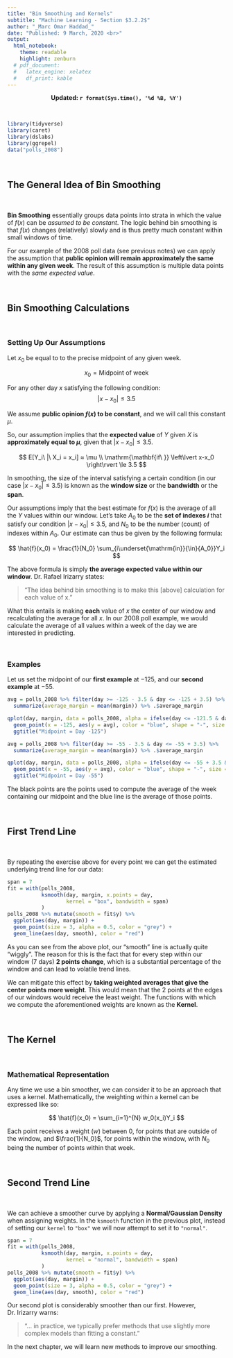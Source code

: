 ```yaml
---
title: "Bin Smoothing and Kernels"
subtitle: "Machine Learning - Section $3.2.2$"
author: "_Marc Omar Haddad_"
date: "Published: 9 March, 2020 <br>"
output:
  html_notebook:
    theme: readable
    highlight: zenburn
  # pdf_document:
  #   latex_engine: xelatex
  #   df_print: kable
---
```

<!-- FOR UPDATES -->
  
  <!-- Uncomment if output = html_notebook: -->
     <center><strong>Updated: `r format(Sys.time(), '%d %B, %Y')`</strong></center>
  
  <!-- Uncomment if output = pdf_document: -->
    <!-- \begin{center}Updated: `r format(Sys.time(), '%d %B, %Y')`\end{center} -->

<!-- FOR UPDATES -->    

\

```r
library(tidyverse)
library(caret)
library(dslabs)
library(ggrepel)
data("polls_2008")
```

\

## The General Idea of Bin Smoothing

\

**Bin Smoothing** essentially groups data points into strata in which the value of $f(x)$ can be *assumed to be constant*. The logic behind bin smoothing is that $f(x)$ changes (relatively) slowly and is thus pretty much constant within small windows of time.

For our example of the 2008 poll data (see previous notes) we can apply the assumption that **public opinion will remain approximately the same within any given week**. The result of this assumption is multiple data points with the *same expected value*.

\

## Bin Smoothing Calculations

\

### Setting Up Our Assumptions

Let $x_0$ be equal to to the precise midpoint of any given week.

$$
x_0 = \mathrm{Midpoint\ of\ week}
$$

For any other day $x$ satisfying the following condition:
$$
\left\lvert x-x_0 \right\rvert \le 3.5
$$

We assume **public opinion $f(x)$ to be constant**, and we will call this constant $\mu$.

So, our assumption implies that the **expected value** of $Y$ given $X$ is **approximately equal to $\mu$**, given that $\left\lvert x-x_0 \right\rvert \le 3.5$.

$$
E[Y_i\ |\ X_i = x_i] ≈ \mu \\
\mathrm{\mathbf{if\ }} \left\lvert x-x_0 \right\rvert \le 3.5
$$


In smoothing, the size of the interval satisfying a certain condition (in our case $\left\lvert x-x_0 \right\rvert \le 3.5$) is known as the **window size** or the **bandwidth** or the **span**.

Our assumptions imply that the best estimate for $f(x)$ is the average of all the $Y$ values within our window. Let's take $A_0$ to be the **set of indexes $i$** that satisfy our condition $\left\lvert x-x_0 \right\rvert \le 3.5$, and $N_0$ to be the number (count) of indexes within $A_0$. Our estimate can thus be given by the following formula:

$$
\hat{f}(x_0) = \frac{1}{N_0} \sum_{i\underset{\mathrm{in}}{\in}{A_0}}Y_i
$$


The above formula is simply **the average expected value within our window**. Dr. Rafael Irizarry states: 

> "The idea behind bin smoothing is to make this [above] calculation for each value of x."

What this entails is making **each** value of $x$ the center of our window and recalculating the average for all $x$. In our $2008$ poll example, we would calculate the average of all values within a week of the day we are interested in  predicting.

\

### Examples

Let us set the midpoint of our **first example** at $-125$, and our **second example** at $-55$.


```r
avg = polls_2008 %>% filter(day >= -125 - 3.5 & day <= -125 + 3.5) %>% 
  summarize(average_margin = mean(margin)) %>% .$average_margin

qplot(day, margin, data = polls_2008, alpha = ifelse(day <= -121.5 & day >= -128.5, 1, 0.3)) + theme(legend.position = "none") +
  geom_point(x = -125, aes(y = avg), color = "blue", shape = "-", size = 5) +
  ggtitle("Midpoint = Day -125")

```


```r
avg = polls_2008 %>% filter(day >= -55 - 3.5 & day <= -55 + 3.5) %>% 
  summarize(average_margin = mean(margin)) %>% .$average_margin

qplot(day, margin, data = polls_2008, alpha = ifelse(day <= -55 + 3.5 & day >= -55 - 3.5, 1, 0.3)) + theme(legend.position = "none") +
  geom_point(x = -55, aes(y = avg), color = "blue", shape = "-", size = 5) +
  ggtitle("Midpoint = Day -55")
```



The black points are the points used to compute the average of the week containing our midpoint and the blue line is the average of those points.

\

## First Trend Line

\

By repeating the exercise above for every point we can get the estimated underlying trend line for our data:

```r
span = 7
fit = with(polls_2008,
           ksmooth(day, margin, x.points = day,
                   kernel = "box", bandwidth = span)
           )
polls_2008 %>% mutate(smooth = fit$y) %>% 
  ggplot(aes(day, margin)) +
  geom_point(size = 3, alpha = 0.5, color = "grey") +
  geom_line(aes(day, smooth), color = "red")
```

As you can see from the above plot, our "smooth" line is actually quite "wiggly". The reason for this is the fact that for every step within our window (7 days) **2 points change**, which is a substantial percentage of the window and can lead to volatile trend lines.

We can mitigate this effect by **taking weighted averages that give the center points more weight**. This would mean that the 2 points at the edges of our windows would receive the least weight. The functions with which we compute the aforementioned weights are known as the **Kernel**.

\

## The Kernel

\

### Mathematical Representation

Any time we use a bin smoother, we can consider it to be an approach that uses a kernel. Mathematically, the weighting within a kernel can be expressed like so:

$$
\hat{f}(x_0) = \sum_{i=1}^{N} w_0(x_i)Y_i
$$

Each point receives a weight ($w$) between $0$, for points that are outside of the window, and $\frac{1}{N_0}$, for points within the window, with $N_0$ being the number of points within that week.

\

## Second Trend Line

\

We can achieve a smoother curve by applying a **Normal/Gaussian Density** when assigning weights. In the `ksmooth` function in the previous plot, instead of setting our `kernel` to `"box"` we will now attempt to set it to `"normal"`.


```r
span = 7
fit = with(polls_2008,
           ksmooth(day, margin, x.points = day,
                   kernel = "normal", bandwidth = span)
           )
polls_2008 %>% mutate(smooth = fit$y) %>% 
  ggplot(aes(day, margin)) +
  geom_point(size = 3, alpha = 0.5, color = "grey") +
  geom_line(aes(day, smooth), color = "red")
```


Our second plot is considerably smoother than our first. However, Dr. Irizarry warns:

> "... in practice, we typically prefer methods that use slightly more complex models than fitting a constant."

In the next chapter, we will learn new methods to improve our smoothing.




